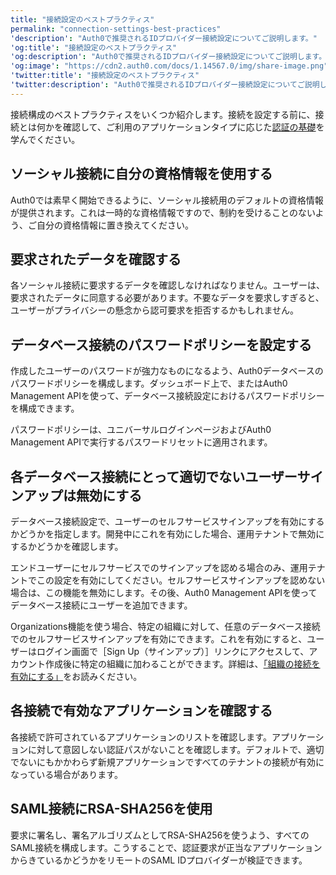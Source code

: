 ```yaml
---
title: "接続設定のベストプラクティス"
permalink: "connection-settings-best-practices"
'description': "Auth0で推奨されるIDプロバイダー接続設定についてご説明します。"
'og:title': "接続設定のベストプラクティス"
'og:description': "Auth0で推奨されるIDプロバイダー接続設定についてご説明します。"
'og:image': "https://cdn2.auth0.com/docs/1.14567.0/img/share-image.png"
'twitter:title': "接続設定のベストプラクティス"
'twitter:description': "Auth0で推奨されるIDプロバイダー接続設定についてご説明します。"
---
```


接続構成のベストプラクティスをいくつか紹介します。接続を設定する前に、接続とは何かを確認して、ご利用のアプリケーションタイプに応じた[認証の基礎](/ja-jp/authenticate)を学んでください。

## ソーシャル接続に自分の資格情報を使用する

Auth0では素早く開始できるように、ソーシャル接続用のデフォルトの資格情報が提供されます。これは一時的な資格情報ですので、制約を受けることのないよう、ご自分の資格情報に置き換えてください。

## 要求されたデータを確認する

各ソーシャル接続に要求するデータを確認しなければなりません。ユーザーは、要求されたデータに同意する必要があります。不要なデータを要求しすぎると、ユーザーがプライバシーの懸念から認可要求を拒否するかもしれません。

## データベース接続のパスワードポリシーを設定する

作成したユーザーのパスワードが強力なものになるよう、Auth0データベースのパスワードポリシーを構成します。ダッシュボード上で、またはAuth0 <Tooltip data-tooltip-id="react-containers-DefinitionTooltip-0" href="/ja-jp/glossary?term=management-api" tip="Management API: 顧客が管理タスクを実行できるようにするための製品。" cta="用語集の表示">Management API</Tooltip>を使って、データベース接続設定におけるパスワードポリシーを構成できます。

パスワードポリシーは、ユニバーサルログインページおよびAuth0 Management APIで実行するパスワードリセットに適用されます。

## 各データベース接続にとって適切でないユーザーサインアップは無効にする

データベース接続設定で、ユーザーのセルフサービスサインアップを有効にするかどうかを指定します。開発中にこれを有効にした場合、運用テナントで無効にするかどうかを確認します。

エンドユーザーにセルフサービスでのサインアップを認める場合のみ、運用テナントでこの設定を有効にしてください。セルフサービスサインアップを認めない場合は、この機能を無効にします。その後、Auth0 Management APIを使ってデータベース接続にユーザーを追加できます。

Organizations機能を使う場合、特定の組織に対して、任意のデータベース接続でのセルフサービスサインアップを有効にできます。これを有効にすると、ユーザーはログイン画面で［Sign Up（サインアップ）］リンクにアクセスして、アカウント作成後に特定の組織に加わることができます。詳細は、[「組織の接続を有効にする」](/ja-jp/manage-users/organizations/configure-organizations/enable-connections)をお読みください。

## 各接続で有効なアプリケーションを確認する

各接続で許可されているアプリケーションのリストを確認します。アプリケーションに対して意図しない認証パスがないことを確認します。デフォルトで、適切でないにもかかわらず新規アプリケーションですべてのテナントの接続が有効になっている場合があります。

## SAML接続にRSA-SHA256を使用

要求に署名し、署名アルゴリズムとしてRSA-SHA256を使うよう、すべての<Tooltip data-tooltip-id="react-containers-DefinitionTooltip-1" href="/ja-jp/glossary?term=security-assertion-markup-language" tip="Security Assertion Markup Language（SAML）: パスワードなしに二者間で認証情報を交換できる標準化プロトコル。" cta="用語集の表示">SAML</Tooltip>接続を構成します。こうすることで、認証要求が正当なアプリケーションからきているかどうかをリモートのSAML IDプロバイダーが検証できます。